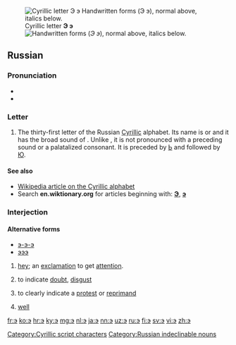 {{character info/new}}
{{also|Э|ӭ|Ӭ|ဒ|Appendix:Variations of "e"}}
[[File:Cyrillic AE.png|thumb|right|Cyrillic letter '''Э э'''<br/>
[[File:31-Russian alphabet-Э э.svg|thumb|Handwritten forms]]
(''Э э''), normal above, italics below.]]
==Russian==

===Pronunciation===
* {{ru-IPA}}
* {{audio|Ru-э.ogg|Audio|lang=ru}}

===Letter===
{{head|ru|letter|lower case||upper case|Э}}

# The thirty-first letter of the Russian [[Cyrillic]] alphabet. Its name is {{l|ru|э|tr=ɛ}} or {{l|ru|э оборотное|tr=ɛ oborótnoje|t=backwards ɛ}} and it has the broad sound of {{IPAchar|/e/}}. Unlike {{l|ru|е}}, it is not pronounced with a preceding {{IPAchar|/j/}} sound or a palatalized consonant. It is preceded by [[ь|Ь]] and followed by [[ю|Ю]].

====See also====
* [[w:Cyrillic alphabet|Wikipedia article on the Cyrillic alphabet]]
* Search '''en.wiktionary.org''' for articles beginning with: '''[http://en.wiktionary.org/w/index.php?title=Special%3AAllpages&from=%D0%AD&namespace=0 Э]''', '''[http://en.wiktionary.org/w/index.php?title=Special%3AAllpages&from=%D1%8D&namespace=0 э]'''

===Interjection===
====Alternative forms====
* [[э-э-э]]
* [[эээ]]

# {{lb|ru|colloquial}} [[hey]]; an [[exclamation]] to get [[attention]].
# {{lb|ru|colloquial}} to indicate [[doubt]], [[disgust]]
# {{lb|ru|colloquial}} to clearly indicate a [[protest]] or [[reprimand]]
# {{lb|ru|colloquial}} [[well]]

[[Category:Cyrillic script characters]]
[[Category:Russian indeclinable nouns]]
{{C|ru|Cyrillic letter names|Letter names}}

[[fr:э]]
[[ko:э]]
[[hr:э]]
[[ky:э]]
[[mg:э]]
[[nl:э]]
[[ja:э]]
[[nn:э]]
[[uz:э]]
[[ru:э]]
[[fi:э]]
[[sv:э]]
[[vi:э]]
[[zh:э]]